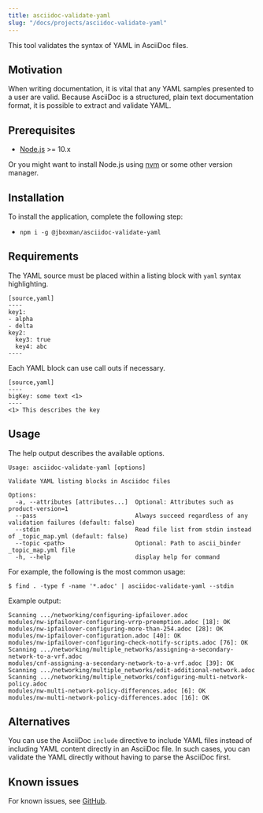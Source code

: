 ```yaml
---
title: asciidoc-validate-yaml
slug: "/docs/projects/asciidoc-validate-yaml"
---
```


This tool validates the syntax of YAML in AsciiDoc files.

## Motivation

When writing documentation, it is vital that any YAML samples presented to a user are valid.
Because AsciiDoc is a structured, plain text documentation format, it is possible to extract and validate YAML.

## Prerequisites

- [Node.js](https://nodejs.org/en/download/) >= 10.x

Or you might want to install Node.js using [nvm](https://github.com/nvm-sh/nvm/blob/master/README.md) or some other version manager.

## Installation

To install the application, complete the following step:

- `npm i -g @jboxman/asciidoc-validate-yaml`

## Requirements

The YAML source must be placed within a listing block with `yaml` syntax highlighting.

```
[source,yaml]
----
key1:
- alpha
- delta
key2:
  key3: true
  key4: abc
----
```

Each YAML block can use call outs if necessary.

```
[source,yaml]
----
bigKey: some text <1>
----
<1> This describes the key
```

## Usage

The help output describes the available options.

```
Usage: asciidoc-validate-yaml [options]

Validate YAML listing blocks in Asciidoc files

Options:
  -a, --attributes [attributes...]  Optional: Attributes such as product-version=1
  --pass                            Always succeed regardless of any validation failures (default: false)
  --stdin                           Read file list from stdin instead of _topic_map.yml (default: false)
  --topic <path>                    Optional: Path to ascii_binder _topic_map.yml file
  -h, --help                        display help for command
```

For example, the following is the most common usage:

```
$ find . -type f -name '*.adoc' | asciidoc-validate-yaml --stdin
```

Example output:

```
Scanning .../networking/configuring-ipfailover.adoc
modules/nw-ipfailover-configuring-vrrp-preemption.adoc [18]: OK
modules/nw-ipfailover-configuring-more-than-254.adoc [28]: OK
modules/nw-ipfailover-configuration.adoc [40]: OK
modules/nw-ipfailover-configuring-check-notify-scripts.adoc [76]: OK
Scanning .../networking/multiple_networks/assigning-a-secondary-network-to-a-vrf.adoc
modules/cnf-assigning-a-secondary-network-to-a-vrf.adoc [39]: OK
Scanning .../networking/multiple_networks/edit-additional-network.adoc
Scanning .../networking/multiple_networks/configuring-multi-network-policy.adoc
modules/nw-multi-network-policy-differences.adoc [6]: OK
modules/nw-multi-network-policy-differences.adoc [16]: OK
```

## Alternatives

You can use the AsciiDoc `include` directive to include YAML files instead of including
YAML content directly in an AsciiDoc file. In such cases, you can validate the YAML
directly without having to parse the AsciiDoc first.

## Known issues

For known issues, see [GitHub](https://github.com/jboxman/asciidoc-validate-yaml/issues).

